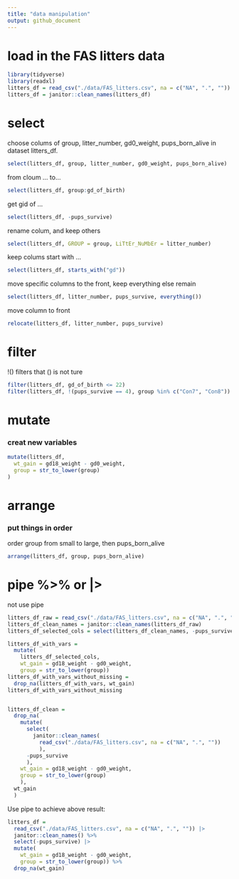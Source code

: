 ```yaml
---
title: "data manipulation"
output: github_document
---
```


# load in the FAS litters data
```r
library(tidyverse)
library(readxl)
litters_df = read_csv("./data/FAS_litters.csv", na = c("NA", ".", ""))
litters_df = janitor::clean_names(litters_df)
```

# select
choose colums of group, litter_number, gd0_weight, pups_born_alive in dataset litters_df.
```r
select(litters_df, group, litter_number, gd0_weight, pups_born_alive)
```
from cloum ... to...
```r
select(litters_df, group:gd_of_birth)
```
get gid of ...
```r
select(litters_df, -pups_survive)
```
rename colum, and keep others
```r
select(litters_df, GROUP = group, LiTtEr_NuMbEr = litter_number)
```
keep colums start with ...
```r
select(litters_df, starts_with("gd"))
```
move specific columns to the front, keep everything else remain
```r
select(litters_df, litter_number, pups_survive, everything())
```
move column to front
```r
relocate(litters_df, litter_number, pups_survive)
```

# filter
!() filters that () is not ture
```r
filter(litters_df, gd_of_birth <= 22)
filter(litters_df, !(pups_survive == 4), group %in% c("Con7", "Con8"))
```


# mutate
### creat new variables

```r
mutate(litters_df,
  wt_gain = gd18_weight - gd0_weight,
  group = str_to_lower(group)
)
```

# arrange
### put things in order

order group from small to large, then pups_born_alive
```r
arrange(litters_df, group, pups_born_alive)
```

# pipe %>% or |>

not use pipe
```r
litters_df_raw = read_csv("./data/FAS_litters.csv", na = c("NA", ".", ""))
litters_df_clean_names = janitor::clean_names(litters_df_raw)
litters_df_selected_cols = select(litters_df_clean_names, -pups_survive)

litters_df_with_vars = 
  mutate(
    litters_df_selected_cols, 
    wt_gain = gd18_weight - gd0_weight,
    group = str_to_lower(group))
litters_df_with_vars_without_missing = 
  drop_na(litters_df_with_vars, wt_gain)
litters_df_with_vars_without_missing


litters_df_clean = 
  drop_na(
    mutate(
      select(
        janitor::clean_names(
          read_csv("./data/FAS_litters.csv", na = c("NA", ".", ""))
          ), 
      -pups_survive
      ),
    wt_gain = gd18_weight - gd0_weight,
    group = str_to_lower(group)
    ),
  wt_gain
  )
```

Use pipe to achieve above result:
```r
litters_df = 
  read_csv("./data/FAS_litters.csv", na = c("NA", ".", "")) |> 
  janitor::clean_names() %>%
  select(-pups_survive) |> 
  mutate(
    wt_gain = gd18_weight - gd0_weight,
    group = str_to_lower(group)) %>%
  drop_na(wt_gain)
```




